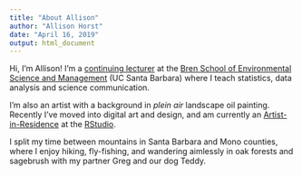 ```yaml
---
title: "About Allison"
author: "Allison Horst"
date: "April 16, 2019"
output: html_document
---
```

Hi, I'm Allison! I'm a [continuing lecturer](https://allisonhorst.github.io/) at the [Bren School of Environmental Science and Management](http://bren.ucsb.edu/) (UC Santa Barbara) where I teach statistics, data analysis and science communication. 

I'm also an artist with a background in *plein air* landscape oil painting. Recently I've moved into digital art and design, and am currently an [Artist-in-Residence](https://blog.rstudio.com/2019/11/18/artist-in-residence/) at the [RStudio](https://rstudio.com/). 

I split my time between mountains in Santa Barbara and Mono counties, where I enjoy hiking, fly-fishing, and wandering aimlessly in oak forests and sagebrush with my partner Greg and our dog Teddy. 
